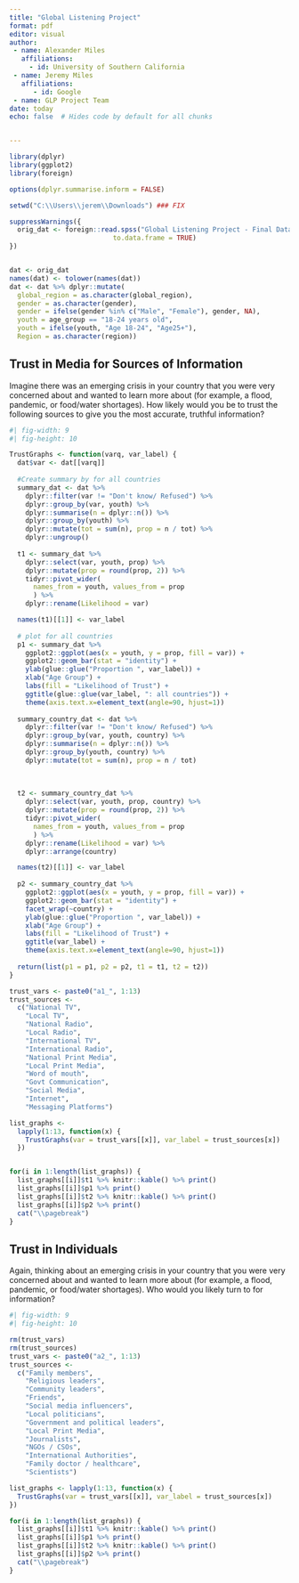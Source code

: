 ---
title: "Global Listening Project"
format: pdf
editor: visual
author:
 - name: Alexander Miles
   affiliations:
     - id: University of Southern California
 - name: Jeremy Miles
   affiliations:
      - id: Google
 - name: GLP Project Team
date: today
echo: false  # Hides code by default for all chunks


---

```{r}

library(dplyr)
library(ggplot2)
library(foreign)

options(dplyr.summarise.inform = FALSE)

setwd("C:\\Users\\jerem\\Downloads") ### FIX

suppressWarnings({
  orig_dat <- foreign::read.spss("Global Listening Project - Final Data.sav", 
                          to.data.frame = TRUE) 
})
```

```{r}


```

```{r}


dat <- orig_dat
names(dat) <- tolower(names(dat)) 
dat <- dat %>% dplyr::mutate(
  global_region = as.character(global_region),
  gender = as.character(gender),
  gender = ifelse(gender %in% c("Male", "Female"), gender, NA),
  youth = age_group == "18-24 years old",
  youth = ifelse(youth, "Age 18-24", "Age25+"),
  Region = as.character(region))


```

## Trust in Media for Sources of Information

Imagine there was an emerging crisis in your country that you were very concerned about and
wanted to learn more about (for example, a flood, pandemic, or food/water shortages).
How likely would you be to trust the following sources to give you the most accurate, truthful
information?


```{r}
#| fig-width: 9
#| fig-height: 10

TrustGraphs <- function(varq, var_label) {
  dat$var <- dat[[varq]]
  
  #Create summary by for all countries
  summary_dat <- dat %>% 
    dplyr::filter(var != "Don't know/ Refused") %>%
    dplyr::group_by(var, youth) %>% 
    dplyr::summarise(n = dplyr::n()) %>% 
    dplyr::group_by(youth) %>% 
    dplyr::mutate(tot = sum(n), prop = n / tot) %>%
    dplyr::ungroup()
  
  t1 <- summary_dat %>%
    dplyr::select(var, youth, prop) %>%
    dplyr::mutate(prop = round(prop, 2)) %>%
    tidyr::pivot_wider(
      names_from = youth, values_from = prop
      ) %>%
    dplyr::rename(Likelihood = var)

  names(t1)[[1]] <- var_label
  
  # plot for all countries
  p1 <- summary_dat %>%
    ggplot2::ggplot(aes(x = youth, y = prop, fill = var)) +
    ggplot2::geom_bar(stat = "identity") + 
    ylab(glue::glue("Proportion ", var_label)) +
    xlab("Age Group") + 
    labs(fill = "Likelihood of Trust") +
    ggtitle(glue::glue(var_label, ": all countries")) +
    theme(axis.text.x=element_text(angle=90, hjust=1))
  
  summary_country_dat <- dat %>% 
    dplyr::filter(var != "Don't know/ Refused") %>%
    dplyr::group_by(var, youth, country) %>% 
    dplyr::summarise(n = dplyr::n()) %>% 
    dplyr::group_by(youth, country) %>% 
    dplyr::mutate(tot = sum(n), prop = n / tot) 
  
  
  
  t2 <- summary_country_dat %>%
    dplyr::select(var, youth, prop, country) %>%
    dplyr::mutate(prop = round(prop, 2)) %>%
    tidyr::pivot_wider(
      names_from = youth, values_from = prop
      ) %>%
    dplyr::rename(Likelihood = var) %>%
    dplyr::arrange(country)

  names(t2)[[1]] <- var_label
  
  p2 <- summary_country_dat %>%
    ggplot2::ggplot(aes(x = youth, y = prop, fill = var)) +
    ggplot2::geom_bar(stat = "identity") +
    facet_wrap(~country) + 
    ylab(glue::glue("Proportion ", var_label)) +
    xlab("Age Group") + 
    labs(fill = "Likelihood of Trust") +
    ggtitle(var_label) +
    theme(axis.text.x=element_text(angle=90, hjust=1))
  
  return(list(p1 = p1, p2 = p2, t1 = t1, t2 = t2))
}  

trust_vars <- paste0("a1_", 1:13)
trust_sources <- 
  c("National TV",
    "Local TV",
    "National Radio",
    "Local Radio",
    "International TV",
    "International Radio",
    "National Print Media",
    "Local Print Media",
    "Word of mouth",
    "Govt Communication",
    "Social Media",
    "Internet",
    "Messaging Platforms")

list_graphs <- 
  lapply(1:13, function(x) {
    TrustGraphs(var = trust_vars[[x]], var_label = trust_sources[x])
  })


for(i in 1:length(list_graphs)) {
  list_graphs[[i]]$t1 %>% knitr::kable() %>% print()
  list_graphs[[i]]$p1 %>% print()
  list_graphs[[i]]$t2 %>% knitr::kable() %>% print()
  list_graphs[[i]]$p2 %>% print()
  cat("\\pagebreak")
}


```
## Trust in Individuals

Again, thinking about an emerging crisis in your country that you were very concerned about
and wanted to learn more about (for example, a flood, pandemic, or food/water shortages). Who
would you likely turn to for information?

```{r}
#| fig-width: 9
#| fig-height: 10

rm(trust_vars)
rm(trust_sources)
trust_vars <- paste0("a2_", 1:13)
trust_sources <- 
  c("Family members",
    "Religious leaders",
    "Community leaders",
    "Friends",
    "Social media influencers",
    "Local politicians",
    "Government and political leaders",
    "Local Print Media",
    "Journalists",
    "NGOs / CSOs",
    "International Authorities",
    "Family doctor / healthcare",
    "Scientists")

list_graphs <- lapply(1:13, function(x) {
  TrustGraphs(var = trust_vars[[x]], var_label = trust_sources[x])
})

for(i in 1:length(list_graphs)) {
  list_graphs[[i]]$t1 %>% knitr::kable() %>% print()
  list_graphs[[i]]$p1 %>% print()
  list_graphs[[i]]$t2 %>% knitr::kable() %>% print()
  list_graphs[[i]]$p2 %>% print()
  cat("\\pagebreak")
}


```